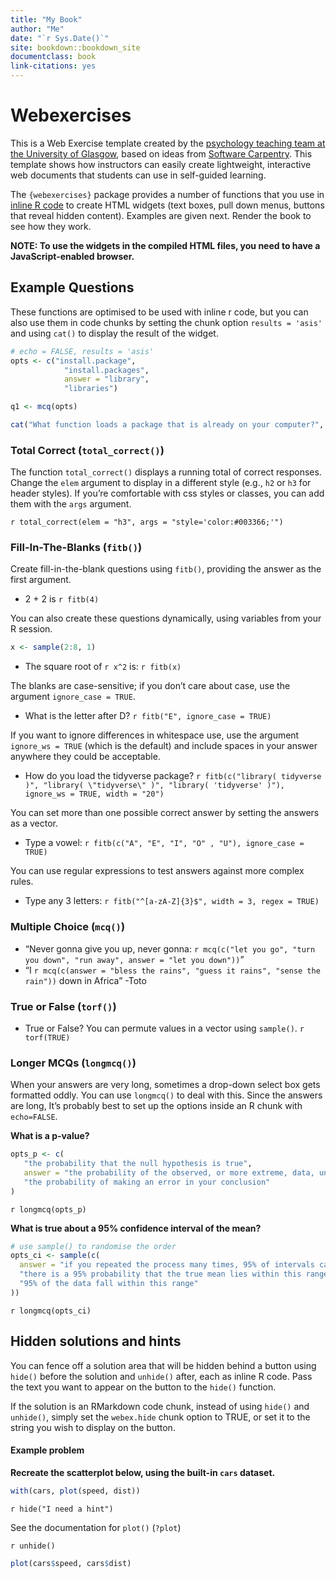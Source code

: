 ```yaml
--- 
title: "My Book"
author: "Me"
date: "`r Sys.Date()`"
site: bookdown::bookdown_site
documentclass: book
link-citations: yes
---
```


# Webexercises {-}

This is a Web Exercise template created by the [psychology teaching team at the University of Glasgow](http://www.psy.gla.ac.uk), based on ideas from [Software Carpentry](https://software-carpentry.org/lessons/). This template shows how instructors can easily create lightweight, interactive web documents that students can use in self-guided learning.

The `{webexercises}` package provides a number of functions that you use in [inline R code](https://github.com/rstudio/cheatsheets/raw/master/rmarkdown-2.0.pdf) to create HTML widgets (text boxes, pull down menus, buttons that reveal hidden content). Examples are given next. Render the book to see how they work.

**NOTE: To use the widgets in the compiled HTML files, you need to have a JavaScript-enabled browser.**

## Example Questions

These functions are optimised to be used with inline r code, but you can also use them in code chunks by setting the chunk option `results = 'asis'` and using `cat()` to display the result of the widget. 

```r
# echo = FALSE, results = 'asis'
opts <- c("install.package", 
            "install.packages", 
            answer = "library", 
            "libraries")

q1 <- mcq(opts)

cat("What function loads a package that is already on your computer?", q1)
```

### Total Correct (`total_correct()`)

The function `total_correct()` displays a running total of correct responses. Change the `elem` argument to display in a different style (e.g., `h2` or `h3` for header styles). If you're comfortable with css styles or classes, you can add them with the `args` argument. 

`r total_correct(elem = "h3", args = "style='color:#003366;'")`

### Fill-In-The-Blanks (`fitb()`)

Create fill-in-the-blank questions using `fitb()`, providing the answer as the first argument.

- 2 + 2 is `r fitb(4)`

You can also create these questions dynamically, using variables from your R session.

```r
x <- sample(2:8, 1)
```

- The square root of `r x^2` is: `r fitb(x)`

The blanks are case-sensitive; if you don't care about case, use the argument `ignore_case = TRUE`.

- What is the letter after D? `r fitb("E", ignore_case = TRUE)`

If you want to ignore differences in whitespace use, use the argument `ignore_ws = TRUE` (which is the default) and include spaces in your answer anywhere they could be acceptable.

- How do you load the tidyverse package? `r fitb(c("library( tidyverse )", "library( \"tidyverse\" )", "library( 'tidyverse' )"), ignore_ws = TRUE, width = "20")`

You can set more than one possible correct answer by setting the answers as a vector.

- Type a vowel: `r fitb(c("A", "E", "I", "O" , "U"), ignore_case = TRUE)`

You can use regular expressions to test answers against more complex rules.

- Type any 3 letters: `r fitb("^[a-zA-Z]{3}$", width = 3, regex = TRUE)`

### Multiple Choice (`mcq()`)

- "Never gonna give you up, never gonna: `r mcq(c("let you go", "turn you down", "run away", answer = "let you down"))`"
- "I `r mcq(c(answer = "bless the rains", "guess it rains", "sense the rain"))` down in Africa" -Toto

### True or False (`torf()`)

- True or False? You can permute values in a vector using `sample()`. `r torf(TRUE)`

### Longer MCQs (`longmcq()`)

When your answers are very long, sometimes a drop-down select box gets formatted oddly. You can use `longmcq()` to deal with this. Since the answers are long, It's probably best to set up the options inside an R chunk with `echo=FALSE`. 

**What is a p-value?**

```r
opts_p <- c(
   "the probability that the null hypothesis is true",
   answer = "the probability of the observed, or more extreme, data, under the assumption that the null-hypothesis is true",
   "the probability of making an error in your conclusion"
)
```

`r longmcq(opts_p)`

**What is true about a 95% confidence interval of the mean?**

```r
# use sample() to randomise the order
opts_ci <- sample(c(
  answer = "if you repeated the process many times, 95% of intervals calculated in this way contain the true mean",
  "there is a 95% probability that the true mean lies within this range",
  "95% of the data fall within this range"
))
```

`r longmcq(opts_ci)`


## Hidden solutions and hints

You can fence off a solution area that will be hidden behind a button using `hide()` before the solution and `unhide()` after, each as inline R code.  Pass the text you want to appear on the button to the `hide()` function.

If the solution is an RMarkdown code chunk, instead of using `hide()` and `unhide()`, simply set the `webex.hide` chunk option to TRUE, or set it to the string you wish to display on the button.

#### Example problem

**Recreate the scatterplot below, using the built-in `cars` dataset.**

```r
with(cars, plot(speed, dist))
```


`r hide("I need a hint")`

See the documentation for `plot()` (`?plot`)

`r unhide()`


<!-- note: you could also just set webex.hide to TRUE -->

```r
plot(cars$speed, cars$dist)
```

<!-- TO CHANGE WIDGET COLOURS:
  move command below out of this HTML comment area
  and then re-compile;
  unfilled becomes yellow, correct becomes pink 
     
`r style_widgets("#FFFF00", "#FF3399")`
-->



